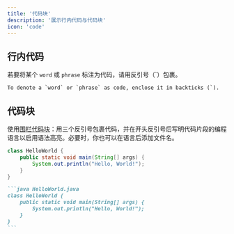 ```yaml
---
title: '代码块'
description: '展示行内代码与代码块'
icon: 'code'
---
```


## 行内代码

若要将某个 `word` 或 `phrase` 标注为代码，请用反引号（`）包裹。

```
To denote a `word` or `phrase` as code, enclose it in backticks (`).
```

## 代码块

使用[围栏代码块](https://www.markdownguide.org/extended-syntax/#fenced-code-blocks)：用三个反引号包裹代码，并在开头反引号后写明代码片段的编程语言以启用语法高亮。必要时，你也可以在语言后添加文件名。

```java HelloWorld.java
class HelloWorld {
    public static void main(String[] args) {
        System.out.println("Hello, World!");
    }
}
```

````md
```java HelloWorld.java
class HelloWorld {
    public static void main(String[] args) {
        System.out.println("Hello, World!");
    }
}
```
````
